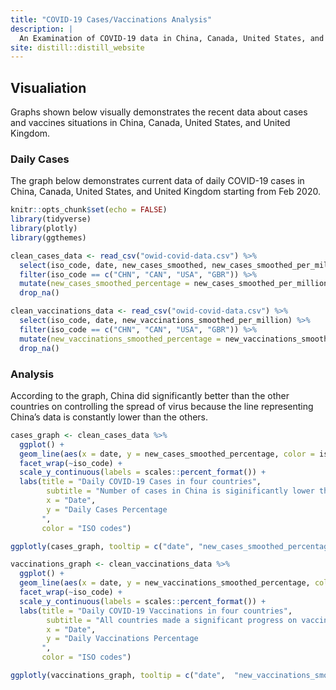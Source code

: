 ```yaml
---
title: "COVID-19 Cases/Vaccinations Analysis"
description: |
  An Examination of COVID-19 data in China, Canada, United States, and United Kingdom. 
site: distill::distill_website
---
```


## Visualiation
Graphs shown below visually demonstrates the recent data about cases and vaccines situations in China, Canada, United States, and United Kingdom.

### Daily Cases
The graph below demonstrates current data of daily COVID-19 cases in China, Canada, United States, and United Kingdom starting from Feb 2020.

```r
knitr::opts_chunk$set(echo = FALSE)
library(tidyverse)
library(plotly)
library(ggthemes)
```

```r
clean_cases_data <- read_csv("owid-covid-data.csv") %>% 
  select(iso_code, date, new_cases_smoothed, new_cases_smoothed_per_million) %>% 
  filter(iso_code == c("CHN", "CAN", "USA", "GBR")) %>% 
  mutate(new_cases_smoothed_percentage = new_cases_smoothed_per_million / 1000000) %>% 
  drop_na()

clean_vaccinations_data <- read_csv("owid-covid-data.csv") %>% 
  select(iso_code, date, new_vaccinations_smoothed_per_million) %>% 
  filter(iso_code == c("CHN", "CAN", "USA", "GBR")) %>% 
  mutate(new_vaccinations_smoothed_percentage = new_vaccinations_smoothed_per_million / 1000000) %>% 
  drop_na()
```

### Analysis
According to the graph, China did significantly better than the other countries on controlling the spread of virus because the line 
representing China's data is constantly lower than the others.

```r
cases_graph <- clean_cases_data %>% 
  ggplot() +
  geom_line(aes(x = date, y = new_cases_smoothed_percentage, color = iso_code)) +
  facet_wrap(~iso_code) +
  scale_y_continuous(labels = scales::percent_format()) +
  labs(title = "Daily COVID-19 Cases in four countries",
        subtitle = "Number of cases in China is siginificantly lower than others",
        x = "Date",
        y = "Daily Cases Percentage
       ",
       color = "ISO codes")

ggplotly(cases_graph, tooltip = c("date", "new_cases_smoothed_percentage"))
```

```r
vaccinations_graph <- clean_vaccinations_data %>% 
  ggplot() +
  geom_line(aes(x = date, y = new_vaccinations_smoothed_percentage, color = iso_code)) +
  facet_wrap(~iso_code) +
  scale_y_continuous(labels = scales::percent_format()) +
  labs(title = "Daily COVID-19 Vaccinations in four countries",
        subtitle = "All countries made a significant progress on vaccination",
        x = "Date",
        y = "Daily Vaccinations Percentage
       ",
       color = "ISO codes") 

ggplotly(vaccinations_graph, tooltip = c("date",  "new_vaccinations_smoothed_percentage"))
```

